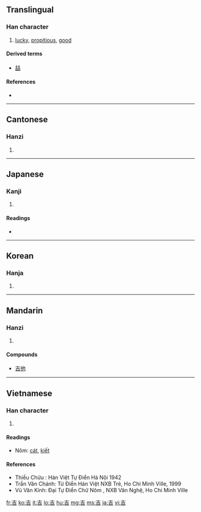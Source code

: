 {{also|喆|吿|告}}
==Translingual==

===Han character===
{{Han char|rn=30|rad=口|as=03|sn=6|four=4060<sub>1</sub>|canj=土口 (GR)|ids=⿱[[士]][[口]]}}

# [[lucky]], [[propitious]], [[good]]

====Derived terms====
* [[喆]]

====References====
* {{Han ref|kx=0175.020|dkj=03289|dj=0389.020|hdz=10576.060|uh=5409|ud=21513|bh=A64E|bd=42574}}

----

==Cantonese==

===Hanzi===
{{yue-hanzi|jyut=gat1|y=gat1}}

# {{defn|Cantonese}}

----

==Japanese==

===Kanji===
{{ja-kanji|grade=c|rs=口03}}

# {{defn|Japanese}}

====Readings====
* {{ja-readings|on=[[きち]] (kichi), [[きつ]] (kitsu)
|kun=[[よい]] (yoi)
|nanori=[[よし]] (yoshi)
}}

----

==Korean==

===Hanja===
{{ko-hanja|hangeul=길|rv=gil|mr=kil}}

# {{defn|Korean}}

----

==Mandarin==

===Hanzi===
{{cmn-hanzi|pin=[[jí]] ([[ji2]]), [[tòng]] ([[tong4]])|wg=chi<sup>2</sup>, t'ung<sup>4</sup>}}

# {{defn|Mandarin}}

====Compounds====
* [[吉他]]

----

==Vietnamese==


===Han character===
{{vi-hantu|cát}}

# {{defn|Vietnamese}}
====Readings====
*Nôm: [[cát]], [[kiết]]

====References====
* Thiều Chửu : Hán Việt Tự Điển  Hà Nội 1942
* Trần Văn Chánh: Từ Điển Hán Việt NXB Trẻ, Ho Chi Minh Ville, 1999
* Vũ Văn Kính: Đại Tự Điển Chữ Nôm , NXB Văn Nghệ, Ho Chi Minh Ville

[[fr:吉]]
[[ko:吉]]
[[it:吉]]
[[lo:吉]]
[[hu:吉]]
[[mg:吉]]
[[ms:吉]]
[[ja:吉]]
[[vi:吉]]